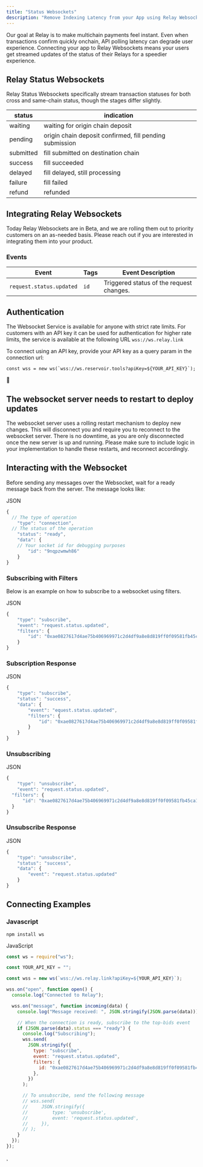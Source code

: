 ```yaml
---
title: "Status Websockets"
description: "Remove Indexing Latency from your App using Relay Websockets"
---
```


Our goal at Relay is to make multichain payments feel instant. Even when transactions confirm quickly onchain, API polling latency can degrade user experience. Connecting your app to Relay Websockets means your users get streamed updates of the status of their Relays for a speedier experience.

## Relay Status Websockets

Relay Status Websockets specifically stream transaction statuses for both cross and same-chain status, though the stages differ slightly.

| **status** | **indication**                                          |
| ---------- | ------------------------------------------------------- |
| waiting    | waiting for origin chain deposit                        |
| pending    | origin chain deposit confirmed, fill pending submission |
| submitted  | fill submitted on destination chain                     |
| success    | fill succeeded                                          |
| delayed    | fill delayed, still processing                          |
| failure    | fill failed                                             |
| refund     | refunded                                                |

## Integrating Relay Websockets

Today Relay Websockets are in Beta, and we are rolling them out to priority customers on an as-needed basis. Please reach out if you are interested in integrating them into your product.

### **Events**

| **Event**                | **Tags** | **Event Description**                    |
| ------------------------ | -------- | ---------------------------------------- |
| `request.status.updated` | `id`     | Triggered status of the request changes. |

## **Authentication**

The Websocket Service is available for anyone with strict rate limits. For customers with an API key it can be used for authentication for higher rate limits, the service is available at the following URL `wss://ws.relay.link`

To connect using an API key, provide your API key as a query param in the connection url:

```
const wss = new ws(`wss://ws.reservoir.tools?apiKey=${YOUR_API_KEY}`);
```

<aside>
🚧

## **The websocket server needs to restart to deploy updates**

The websocket server uses a rolling restart mechanism to deploy new changes. This will disconnect you and require you to reconnect to the websocket server. There is no downtime, as you are only disconnected once the new server is up and running. Please make sure to include logic in your implementation to handle these restarts, and reconnect accordingly.

</aside>

## **Interacting with the Websocket**

Before sending any messages over the Websocket, wait for a ready message back from the server. The message looks like:

JSON

```jsx
{
  // The type of operation
	"type": "connection",
  // The status of the operation
	"status": "ready",
	"data": {
    // Your socket id for debugging purposes
		"id": "9nqpzwmwh86"
	}
}
```

### **Subscribing with Filters**

Below is an example on how to subscribe to a websocket using filters.

JSON

```jsx
{
	"type": "subscribe",
	"event": "request.status.updated",
    "filters": {
        "id": "0xae0827617d4ae75b406969971c2d4df9a8e8d819ff0f09581fb45ca123fcc7a0"
    }
}
```

### **Subscription Response**

JSON

```jsx
{
	"type": "subscribe",
	"status": "success",
	"data": {
		"event": "equest.status.updated",
		"filters": {
			"id": "0xae0827617d4ae75b406969971c2d4df9a8e8d819ff0f09581fb45ca123fcc7a0"
		}
	}
}
```

### **Unsubscribing**

JSON

```jsx
{
	"type": "unsubscribe",
	"event": "request.status.updated",
  "filters": {
      "id": "0xae0827617d4ae75b406969971c2d4df9a8e8d819ff0f09581fb45ca123fcc7a0"
  }
}
```

### **Unsubscribe Response**

JSON

```jsx
{
	"type": "unsubscribe",
	"status": "success",
	"data": {
		"event": "request.status.updated"
	}
}
```

## **Connecting Examples**

### **Javascript**

```
npm install ws
```

JavaScript

```jsx
const ws = require("ws");

const YOUR_API_KEY = "";

const wss = new ws(`wss://ws.relay.link?apiKey=${YOUR_API_KEY}`);

wss.on("open", function open() {
  console.log("Connected to Relay");

  wss.on("message", function incoming(data) {
    console.log("Message received: ", JSON.stringify(JSON.parse(data)));

    // When the connection is ready, subscribe to the top-bids event
    if (JSON.parse(data).status === "ready") {
      console.log("Subscribing");
      wss.send(
        JSON.stringify({
          type: "subscribe",
          event: "request.status.updated",
          filters: {
            id: "0xae0827617d4ae75b406969971c2d4df9a8e8d819ff0f09581fb45ca123fcc7a0",
          },
        })
      );

      // To unsubscribe, send the following message
      // wss.send(
      //     JSON.stringify({
      //         type: 'unsubscribe',
      //         event: 'request.status.updated',
      //     }),
      // );
    }
  });
});
```

¸
